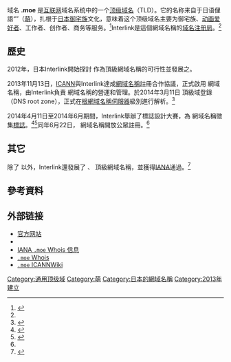 {{noteTA
|G1=IT
}}
{{Infobox Top level domain
| name          = .moe
| background    = 
| image         = moe_TLD_logo.png
| introduced    = [[根伺服器|根伺服器]]：2014年3月11日<br />開放註冊：2014年6月22日
| type          = [[通用顶级域|通用顶级域]] (gTLD)
| status        = 活跃
| registry      = Interlink
| sponsor       = 无
| intendeduse   = [[ACG|ACG]]相關業者、愛好者等
| actualuse     = 
| restrictions  = 无
| structure     = 
| document      = [http://www.icann.org/en/about/agreements/registries/moe ICANN註冊協議]
| disputepolicy = 
| website       = {{URL|http://nic.moe/}}
| dnssec        = 
}}

域名 '''.moe''' 是[[互联网|互联网]]域名系统中的一个[[顶级域名|顶级域名]]（TLD）。它的名称来自于日语俚語“{{lang|ja|萌え}}”（[[萌|萌]]），扎根于[[日本|日本]][[御宅族|御宅族]]文化，意味着这个顶级域名主要为御宅族、[[动画|动画]][[爱好者|爱好者]]、工作者、创作者、商务等服务。<ref name="CR-news1">{{cite web|url=http://www.crunchyroll.com/anime-news/2014/04/11/senpai-notices-moe-top-level-domain|title=Senpai Notices .Moe Top-Level Domain|publisher=[[Crunchyroll|Crunchyroll]]|date=April 11, 2014|accessdate=April 13, 2014|archive-date=2015-12-22|archive-url=https://web.archive.org/web/20151222101215/http://www.crunchyroll.com/anime-news/2014/04/11/senpai-notices-moe-top-level-domain|dead-url=no}}</ref>Interlink是這個網域名稱的[[域名注册局|域名注册局]]。<ref name="icann1"/>

== 歷史 ==
2012年，日本Interlink開始探討 {{mono|.moe}} 作為頂級網域名稱的可行性並發展之。

2013年11月13日，[[ICANN|ICANN]]與Interlink達成[[網域名稱|網域名稱]]註冊合作協議，正式啟用 {{mono|.moe}}網域名稱，由Interlink負責 {{mono|.moe}} 網域名稱的營運和管理。於2014年3月11日{{mono|.moe}} 頂級域登錄{{link-en|根網域|DNS root zone}}（DNS root zone），正式在[[根網域名稱伺服器|根網域名稱伺服器]]級別進行解析。<ref name="icann1">{{cite web|url=http://www.icann.org/en/about/agreements/registries/moe|title=.moe Registry Agreement|publisher=[[ICANN|ICANN]]|date=2013-11-13|accessdate=2014-04-13|archive-date=2014-04-13|archive-url=https://web.archive.org/web/20140413144333/http://www.icann.org/en/about/agreements/registries/moe|dead-url=no}}</ref>

2014年4月11日至2014年6月期間，Interlink舉辦了標誌設計大賽，為 {{mono|.moe}} 網域名稱徵集[[標誌|標誌]]。<ref>{{cite web|archiveurl=https://www.webcitation.org/6OnloUqlL?url=http://nic.moe/logo/|url=http://nic.moe/logo/|title=「.moe」ロゴ コンテスト|trans_title=".moe" Logo Contest|publisher=Interlink|archivedate=2014-04-13|accessdate=April 13, 2014|language=ja|deadurl=yes}}</ref><ref>{{cite web|url=http://www.animenewsnetwork.com/interest/2014-04-12/moe-internet-domain-to-hold-logo-contest|title=.moe Internet Domain To Hold Logo Contest|publisher=[[Anime_News_Network|Anime News Network]]|date=2014-04-12|accessdate=April 13, 2014|archive-date=2016-02-21|archive-url=https://web.archive.org/web/20160221032629/http://www.animenewsnetwork.com/interest/2014-04-12/moe-internet-domain-to-hold-logo-contest|dead-url=no}}</ref>同年6月22日，{{mono|.moe}} 網域名稱開放公眾註冊。<ref name="CR-news1"/>

== 其它 ==
除了 {{mono|.moe}} 以外，Interlink還發展了 {{mono|.earth}} 、{{mono|.osaka}} 頂級網域名稱，並獲得[[IANA|IANA]]通過。<ref>{{cite web|author1=interlink.or.jp|title=新gTLD .earth .moe 経過報告 - インターリンク|url=http://www.interlink.or.jp/gtld/info.html|access-date=2016-01-07|archive-url=https://web.archive.org/web/20180922210022/https://www.interlink.or.jp/gtld/info.html|archive-date=2018-09-22|dead-url=yes}}</ref>

== 參考資料 ==
{{reflist}}

== 外部链接 ==
* [http://nic.moe/ 官方网站]{{Wayback|url=http://nic.moe/ |date=20140707105201 }}{{ja}}
* {{Twitter}}
* [http://www.iana.org/domains/root/db/moe.html IANA <tt>.moe</tt> Whois 信息]{{Wayback|url=http://www.iana.org/domains/root/db/moe.html |date=20140729202704 }}
* [https://web.archive.org/web/20140412042351/http://whois.nic.moe/whoismtld/whois/ <tt>.moe</tt> Whois]
* [http://icannwiki.com/.moe <tt>.moe</tt> ICANNWiki]{{Wayback|url=http://icannwiki.com/.moe |date=20151231234616 }}

{{GTLD}}

[[Category:通用顶级域|Category:通用顶级域]]
[[Category:萌|Category:萌]]
[[Category:日本的網域名稱|Category:日本的網域名稱]]
[[Category:2013年建立|Category:2013年建立]]